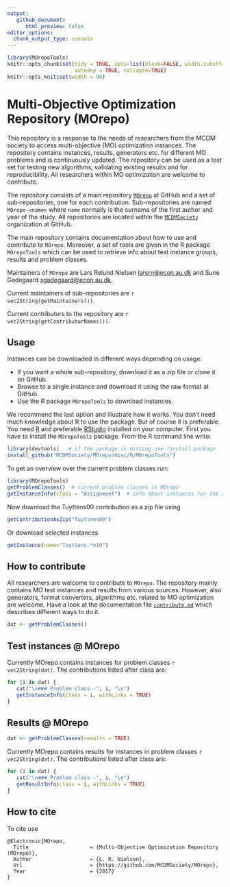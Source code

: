 ```yaml
---
output: 
   github_document:
      html_preview: false
editor_options: 
  chunk_output_type: console
---
```


```r
library(MOrepoTools)
knitr::opts_chunk$set(tidy = TRUE, opts=list(blank=FALSE, width.cutoff=120), cache = FALSE, 
                      autodep = TRUE, collapse=TRUE)
knitr::opts_knit$set(width = 90)
```


# Multi-Objective Optimization Repository (MOrepo)

This repository is a response to the needs of researchers from the MCDM society to access multi-objective (MO) optimization instances. The repository contains instances, results, generators etc. for different MO problems and is continuously updated. The repository can be used as a test set for testing new algorithms, validating existing results and for reproducibility. All researchers within MO optimization are welcome to contribute. 

The repository consists of a main repository [`MOrepo`](https://github.com/MCDMSociety/MOrepo) at GitHub and a set of sub-repositories, one for each contribution. Sub-repositories are named `MOrepo-<name>` where `name` normally is the surname of the first author and year of the study. All repositories are located within the [`MCDMSociety`](https://github.com/MCDMSociety/) organization at GitHub. 

The main repository contains documentation about how to use and contribute to `MOrepo`. Moreover, a set of tools are given in the R package `MOrepoTools` which can be used to retrieve info about test instance groups, results and problem classes. 

Maintainers of `MOrepo` are Lars Relund Nielsen <larsrn@econ.au.dk> and Sune Gadegaard <sgadegaard@econ.au.dk>. 

Current maintainers of sub-repositories are `r vec2String(getMaintainers())`.

Current contributors to the repository are `r vec2String(getContributorNames())`. 


## Usage

Instances can be downloaded in different ways depending on usage:

   - If you want a whole sub-repository, download it as a zip file or clone it on GitHub.
   - Browse to a single instance and download it using the raw format at GitHub.
   - Use the R package `MOrepoTools` to download instances.
   
We recommend the last option and illustrate how it works. You don't need much knowledge about R to use the package. But of course it is preferable. You need [R](https://www.r-project.org/) and preferable [RStudio](https://www.rstudio.com/) installed on your computer. First you have to install the `MOrepoTools` package. From the R command line write:

```r
library(devtools)   # if the package is missing see ?install.package 
install_github("MCDMSociety/MOrepo/misc/R/MOrepoTools")
```


To get an overview over the current problem classes run:

```r
library(MOrepoTools)
getProblemClasses()  # current problem classes in MOrepo
getInstanceInfo(class = "Assignment")  # info about instances for the assignment problem
```

Now download the Tuyttens00 contribution as a zip file using 

```r
getContributionAsZip("Tuyttens00")
```

Or download selected instances 

```r
getInstance(name="Tuyttens.*n10")
```



## How to contribute

All researchers are welcome to contribute to `MOrepo`. The repository mainly contains MO test instances and results from various sources. However, also generators, format converters, algorithms etc. related to MO optimization are welcome. Have a look at the documentation file [`contribute.md`](contribute.md) which describes different ways to do it. 




```r
dat <- getProblemClasses()
```

## Test instances @ MOrepo

Currently MOrepo contains instances for problem classes `r vec2String(dat)`. The contributions listed after class are:

```r
for (i in dat) {
   cat("\n### Problem class -", i, "\n")
   getInstanceInfo(class = i, withLinks = TRUE)
}
```

## Results @ MOrepo

```r
dat <- getProblemClasses(results = TRUE)
```

Currently MOrepo contains results for instances in problem classes `r vec2String(dat)`. The contributions listed after class are:

```r
for (i in dat) {
   cat("\n### Problem class -", i, "\n")
   getResultInfo(class = i, withLinks = TRUE)
}
```

## How to cite

To cite use 

```
@Electronic{MOrepo,
  Title                    = {Multi-Objective Optimization Repository (MOrepo)},
  Author                   = {L. R. Nielsen},
  Url                      = {https://github.com/MCDMSociety/MOrepo},
  Year                     = {2017}
}
```


